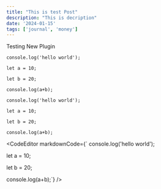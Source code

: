 ```yaml
---
title: "This is test Post"
description: "This is decription"
date: '2024-01-15'
tags: ['journal', 'money']
---
```


Testing New Plugin

```
console.log('hello world');

let a = 10;

let b = 20;

console.log(a+b);
```

```CodeEditor
console.log('hello world');

let a = 10;

let b = 20;

console.log(a+b);
```

<CodeEditor markdownCode={`
console.log('hello world');

let a = 10;

let b = 20;

console.log(a+b);`} />